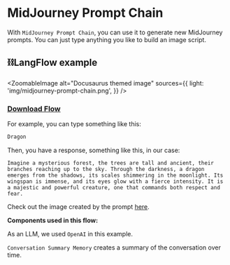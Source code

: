 # MidJourney Prompt Chain

With `MidJourney Prompt Chain`, you can use it to generate new MidJourney prompts. You can just type anything you like to build an image script.

## ⛓️LangFlow example


<ZoomableImage
  alt="Docusaurus themed image"
  sources={{
    light: 'img/midjourney-prompt-chain.png',
  }}
/>

 ### <a target="\_blank" href="json_files/MidJourney_Prompt_Chain.json" download>Download Flow</a>

For example, you can type something like this:

```bash
Dragon
```

Then, you have a response, something like this, in our case:

```text
Imagine a mysterious forest, the trees are tall and ancient, their branches reaching up to the sky. Through the darkness, a dragon emerges from the shadows, its scales shimmering in the moonlight. Its wingspan is immense, and its eyes glow with a fierce intensity. It is a majestic and powerful creature, one that commands both respect and fear.
```
Check out the image created by the prompt [here](https://www.bing.com/images/create/imagine-a-mysterious-forest2c-the-trees-are-tall-an/6440616907a941798a21294c224f089c?id=qCNeV4ysTxKW8xKfqsx4zg%3d%3d&view=detailv2&idpp=genimg&FORM=GCRIDP&mode=overlay).

  **Components used in this flow:**

As an LLM, we used `OpenAI` in this example.

`Conversation Summary Memory` creates a summary of the conversation over time.